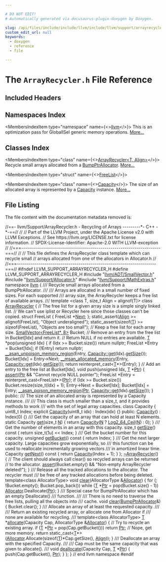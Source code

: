 ```yaml
---

# DO NOT EDIT!
# Automatically generated via docusaurus-plugin-doxygen by Doxygen.

slug: /api/files/include/include/llvm/include/llvm/support/arrayrecycler-h
custom_edit_url: null
keywords:
  - doxygen
  - reference
  - file

---
```





# The `ArrayRecycler.h` File Reference

<DoxygenPage pluginConfig={pluginConfig}>



## Included Headers

<IncludesList>
<IncludesListItem
  filePath="llvm/ADT/SmallVector.h"
  permalink="/docs/api/files/include/include/llvm/include/llvm/adt/smallvector-h"
  isLocal="true" />
<IncludesListItem
  filePath="llvm/Support/Allocator.h"
  permalink="/docs/api/files/include/include/llvm/include/llvm/support/allocator-h"
  isLocal="true" />
<IncludesListItem
  filePath="llvm/Support/MathExtras.h"
  permalink="/docs/api/files/include/include/llvm/include/llvm/support/mathextras-h"
  isLocal="true" />
</IncludesList>

## Namespaces Index

<MembersIndex>

<MembersIndexItem
  type="namespace"
  name={<><a href="/docs/api/namespaces/llvm">llvm</a></>}>
This is an optimization pass for GlobalISel generic memory operations. <a href="/docs/api/namespaces/llvm/#details">More...</a>
</MembersIndexItem>

</MembersIndex>

## Classes Index

<MembersIndex>

<MembersIndexItem
  type="class"
  name={<><a href="/docs/api/classes/llvm/arrayrecycler">ArrayRecycler&lt;T, Align&gt;</a></>}>
Recycle small arrays allocated from a <a href="/docs/api/namespaces/llvm/#a8e612822d4ba7bb36c9c79582a567108">BumpPtrAllocator</a>. <a href="/docs/api/classes/llvm/arrayrecycler/#details">More...</a>
</MembersIndexItem>

<MembersIndexItem
  type="struct"
  name={<><a href="/docs/api/structs/llvm/arrayrecycler/freelist">FreeList</a></>}>
</MembersIndexItem>

<MembersIndexItem
  type="class"
  name={<><a href="/docs/api/classes/llvm/arrayrecycler/capacity">Capacity</a></>}>
The size of an allocated array is represented by a <a href="/docs/api/classes/llvm/arrayrecycler/capacity">Capacity</a> instance. <a href="/docs/api/classes/llvm/arrayrecycler/capacity/#details">More...</a>
</MembersIndexItem>

</MembersIndex>


## File Listing

The file content with the documentation metadata removed is:

<ProgramListing>

<Link id="l00001" /><CodeLine lineNumber="1"><Highlight kind="comment">//==- llvm/Support/ArrayRecycler.h - Recycling of Arrays ---------&#42;- C++ -&#42;-==//</Highlight><Highlight kind="normal"></Highlight></CodeLine>
<Link id="l00002" /><CodeLine lineNumber="2"><Highlight kind="normal"></Highlight><Highlight kind="comment">//</Highlight><Highlight kind="normal"></Highlight></CodeLine>
<Link id="l00003" /><CodeLine lineNumber="3"><Highlight kind="normal"></Highlight><Highlight kind="comment">// Part of the LLVM Project, under the Apache License v2.0 with LLVM Exceptions.</Highlight><Highlight kind="normal"></Highlight></CodeLine>
<Link id="l00004" /><CodeLine lineNumber="4"><Highlight kind="normal"></Highlight><Highlight kind="comment">// See https://llvm.org/LICENSE.txt for license information.</Highlight><Highlight kind="normal"></Highlight></CodeLine>
<Link id="l00005" /><CodeLine lineNumber="5"><Highlight kind="normal"></Highlight><Highlight kind="comment">// SPDX-License-Identifier: Apache-2.0 WITH LLVM-exception</Highlight><Highlight kind="normal"></Highlight></CodeLine>
<Link id="l00006" /><CodeLine lineNumber="6"><Highlight kind="normal"></Highlight><Highlight kind="comment">//</Highlight><Highlight kind="normal"></Highlight></CodeLine>
<Link id="l00007" /><CodeLine lineNumber="7"><Highlight kind="normal"></Highlight><Highlight kind="comment">//===----------------------------------------------------------------------===//</Highlight><Highlight kind="normal"></Highlight></CodeLine>
<Link id="l00008" /><CodeLine lineNumber="8"><Highlight kind="normal"></Highlight><Highlight kind="comment">//</Highlight><Highlight kind="normal"></Highlight></CodeLine>
<Link id="l00009" /><CodeLine lineNumber="9"><Highlight kind="normal"></Highlight><Highlight kind="comment">// This file defines the ArrayRecycler class template which can recycle small</Highlight><Highlight kind="normal"></Highlight></CodeLine>
<Link id="l00010" /><CodeLine lineNumber="10"><Highlight kind="normal"></Highlight><Highlight kind="comment">// arrays allocated from one of the allocators in Allocator.h</Highlight><Highlight kind="normal"></Highlight></CodeLine>
<Link id="l00011" /><CodeLine lineNumber="11"><Highlight kind="normal"></Highlight><Highlight kind="comment">//</Highlight><Highlight kind="normal"></Highlight></CodeLine>
<Link id="l00012" /><CodeLine lineNumber="12"><Highlight kind="normal"></Highlight><Highlight kind="comment">//===----------------------------------------------------------------------===//</Highlight><Highlight kind="normal"></Highlight></CodeLine>
<Link id="l00013" /><CodeLine lineNumber="13"><Highlight kind="normal"></Highlight></CodeLine>
<Link id="l00014" /><CodeLine lineNumber="14"><Highlight kind="normal"></Highlight><Highlight kind="preprocessor">#ifndef LLVM&#95;SUPPORT&#95;ARRAYRECYCLER&#95;H</Highlight><Highlight kind="normal"></Highlight></CodeLine>
<Link id="l00015" /><CodeLine lineNumber="15"><Highlight kind="normal"></Highlight><Highlight kind="preprocessor">#define LLVM&#95;SUPPORT&#95;ARRAYRECYCLER&#95;H</Highlight><Highlight kind="normal"></Highlight></CodeLine>
<Link id="l00016" /><CodeLine lineNumber="16"><Highlight kind="normal"></Highlight></CodeLine>
<Link id="l00017" /><CodeLine lineNumber="17"><Highlight kind="normal"></Highlight><Highlight kind="preprocessor">#include &quot;<a href="/docs/api/files/include/include/llvm/include/llvm/adt/smallvector-h">llvm/ADT/SmallVector.h</a>&quot;</Highlight><Highlight kind="normal"></Highlight></CodeLine>
<Link id="l00018" /><CodeLine lineNumber="18"><Highlight kind="normal"></Highlight><Highlight kind="preprocessor">#include &quot;<a href="/docs/api/files/include/include/llvm/include/llvm/support/allocator-h">llvm/Support/Allocator.h</a>&quot;</Highlight><Highlight kind="normal"></Highlight></CodeLine>
<Link id="l00019" /><CodeLine lineNumber="19"><Highlight kind="normal"></Highlight><Highlight kind="preprocessor">#include &quot;<a href="/docs/api/files/include/include/llvm/include/llvm/support/mathextras-h">llvm/Support/MathExtras.h</a>&quot;</Highlight><Highlight kind="normal"></Highlight></CodeLine>
<Link id="l00020" /><CodeLine lineNumber="20"><Highlight kind="normal"></Highlight></CodeLine>
<Link id="l00021" /><CodeLine lineNumber="21"><Highlight kind="normal"></Highlight><Highlight kind="keyword">namespace </Highlight><Highlight kind="normal"><a href="/docs/api/namespaces/llvm">llvm</a> &#123;</Highlight></CodeLine>
<Link id="l00022" /><CodeLine lineNumber="22"><Highlight kind="normal"></Highlight><Highlight kind="comment"></Highlight></CodeLine>
<Link id="l00023" /><CodeLine lineNumber="23"><Highlight kind="comment">/// Recycle small arrays allocated from a BumpPtrAllocator.</Highlight></CodeLine>
<Link id="l00024" /><CodeLine lineNumber="24"><Highlight kind="comment">///</Highlight></CodeLine>
<Link id="l00025" /><CodeLine lineNumber="25"><Highlight kind="comment">/// Arrays are allocated in a small number of fixed sizes. For each supported</Highlight></CodeLine>
<Link id="l00026" /><CodeLine lineNumber="26"><Highlight kind="comment">/// array size, the ArrayRecycler keeps a free list of available arrays.</Highlight></CodeLine>
<Link id="l00027" /><CodeLine lineNumber="27"><Highlight kind="comment">///</Highlight><Highlight kind="normal"></Highlight></CodeLine>
<Link id="l00028" /><CodeLine lineNumber="28" lineLink="/docs/api/classes/llvm/arrayrecycler"><Highlight kind="normal"></Highlight><Highlight kind="keyword">template</Highlight><Highlight kind="normal"> &lt;</Highlight><Highlight kind="keyword">class</Highlight><Highlight kind="normal"> T, </Highlight><Highlight kind="keywordtype">size&#95;t</Highlight><Highlight kind="normal"> Align = alignof(T)&gt; </Highlight><Highlight kind="keyword">class </Highlight><Highlight kind="normal"><a href="/docs/api/classes/llvm/arrayrecycler">ArrayRecycler</a> &#123;</Highlight></CodeLine>
<Link id="l00029" /><CodeLine lineNumber="29"><Highlight kind="normal">  </Highlight><Highlight kind="comment">// The free list for a given array size is a simple singly linked list.</Highlight><Highlight kind="normal"></Highlight></CodeLine>
<Link id="l00030" /><CodeLine lineNumber="30"><Highlight kind="normal">  </Highlight><Highlight kind="comment">// We can&#39;t use iplist or Recycler here since those classes can&#39;t be copied.</Highlight><Highlight kind="normal"></Highlight></CodeLine>
<Link id="l00031" /><CodeLine lineNumber="31"><Highlight kind="normal">  </Highlight><Highlight kind="keyword">struct </Highlight><Highlight kind="normal">FreeList &#123;</Highlight></CodeLine>
<Link id="l00032" /><CodeLine lineNumber="32"><Highlight kind="normal">    FreeList &#42;<a href="/docs/api/namespaces/llvm/#ab13c360340346d082b959b8cd79f2c1a">Next</a>;</Highlight></CodeLine>
<Link id="l00033" /><CodeLine lineNumber="33"><Highlight kind="normal">  &#125;;</Highlight></CodeLine>
<Link id="l00034" /><CodeLine lineNumber="34"><Highlight kind="normal"></Highlight></CodeLine>
<Link id="l00035" /><CodeLine lineNumber="35"><Highlight kind="normal">  </Highlight><Highlight kind="keyword">static&#95;assert</Highlight><Highlight kind="normal">(<a href="/docs/api/structs/llvm/align">Align</a> &gt;= </Highlight><Highlight kind="keyword">alignof</Highlight><Highlight kind="normal">(FreeList), </Highlight><Highlight kind="stringliteral">&quot;Object underaligned&quot;</Highlight><Highlight kind="normal">);</Highlight></CodeLine>
<Link id="l00036" /><CodeLine lineNumber="36"><Highlight kind="normal">  </Highlight><Highlight kind="keyword">static&#95;assert</Highlight><Highlight kind="normal">(</Highlight><Highlight kind="keyword">sizeof</Highlight><Highlight kind="normal">(<a href="/docs/api/files/lib/lib/target/lib/target/mips/mips16isellowering-cpp/#a0acb682b8260ab1c60b918599864e2e5">T</a>) &gt;= </Highlight><Highlight kind="keyword">sizeof</Highlight><Highlight kind="normal">(FreeList), </Highlight><Highlight kind="stringliteral">&quot;Objects are too small&quot;</Highlight><Highlight kind="normal">);</Highlight></CodeLine>
<Link id="l00037" /><CodeLine lineNumber="37"><Highlight kind="normal"></Highlight></CodeLine>
<Link id="l00038" /><CodeLine lineNumber="38"><Highlight kind="normal">  </Highlight><Highlight kind="comment">// Keep a free list for each array size.</Highlight><Highlight kind="normal"></Highlight></CodeLine>
<Link id="l00039" /><CodeLine lineNumber="39"><Highlight kind="normal">  <a href="/docs/api/classes/llvm/smallvector">SmallVector&lt;FreeList&#42;, 8&gt;</a> Bucket;</Highlight></CodeLine>
<Link id="l00040" /><CodeLine lineNumber="40"><Highlight kind="normal"></Highlight></CodeLine>
<Link id="l00041" /><CodeLine lineNumber="41"><Highlight kind="normal">  </Highlight><Highlight kind="comment">// Remove an entry from the free list in Bucket&#91;Idx&#93; and return it.</Highlight><Highlight kind="normal"></Highlight></CodeLine>
<Link id="l00042" /><CodeLine lineNumber="42"><Highlight kind="normal">  </Highlight><Highlight kind="comment">// Return NULL if no entries are available.</Highlight><Highlight kind="normal"></Highlight></CodeLine>
<Link id="l00043" /><CodeLine lineNumber="43"><Highlight kind="normal">  <a href="/docs/api/files/lib/lib/target/lib/target/mips/mips16isellowering-cpp/#a0acb682b8260ab1c60b918599864e2e5">T</a> &#42;pop(</Highlight><Highlight kind="keywordtype">unsigned</Highlight><Highlight kind="normal"> Idx) &#123;</Highlight></CodeLine>
<Link id="l00044" /><CodeLine lineNumber="44"><Highlight kind="normal">    </Highlight><Highlight kind="keywordflow">if</Highlight><Highlight kind="normal"> (Idx &gt;= Bucket.size())</Highlight></CodeLine>
<Link id="l00045" /><CodeLine lineNumber="45"><Highlight kind="normal">      </Highlight><Highlight kind="keywordflow">return</Highlight><Highlight kind="normal"> </Highlight><Highlight kind="keyword">nullptr</Highlight><Highlight kind="normal">;</Highlight></CodeLine>
<Link id="l00046" /><CodeLine lineNumber="46"><Highlight kind="normal">    FreeList &#42;Entry = Bucket&#91;Idx&#93;;</Highlight></CodeLine>
<Link id="l00047" /><CodeLine lineNumber="47"><Highlight kind="normal">    </Highlight><Highlight kind="keywordflow">if</Highlight><Highlight kind="normal"> (!Entry)</Highlight></CodeLine>
<Link id="l00048" /><CodeLine lineNumber="48"><Highlight kind="normal">      </Highlight><Highlight kind="keywordflow">return</Highlight><Highlight kind="normal"> </Highlight><Highlight kind="keyword">nullptr</Highlight><Highlight kind="normal">;</Highlight></CodeLine>
<Link id="l00049" /><CodeLine lineNumber="49"><Highlight kind="normal">    <a href="/docs/api/files/include/include/llvm/include/llvm/support/compiler-h/#a820fe7b3006fe7b31f19b0258993606a">&#95;&#95;asan&#95;unpoison&#95;memory&#95;region</a>(Entry, <a href="/docs/api/classes/llvm/arrayrecycler/capacity/#ab52c84454e451fabe417985306501afb">Capacity::get</a>(Idx).<a href="/docs/api/files/lib/lib/target/lib/target/xtensa/lib/target/xtensa/mctargetdesc/xtensaasmbackend-cpp/#a13a0babfc55adc9b798c39e65ec9e8a3">getSize</a>());</Highlight></CodeLine>
<Link id="l00050" /><CodeLine lineNumber="50"><Highlight kind="normal">    Bucket&#91;Idx&#93; = Entry-&gt;Next;</Highlight></CodeLine>
<Link id="l00051" /><CodeLine lineNumber="51"><Highlight kind="normal">    <a href="/docs/api/files/include/include/llvm/include/llvm/support/compiler-h/#ad9e2781b72fd814787440ca2c3c0d6f0">&#95;&#95;msan&#95;allocated&#95;memory</a>(Entry, <a href="/docs/api/classes/llvm/arrayrecycler/capacity/#ab52c84454e451fabe417985306501afb">Capacity::get</a>(Idx).<a href="/docs/api/files/lib/lib/target/lib/target/xtensa/lib/target/xtensa/mctargetdesc/xtensaasmbackend-cpp/#a13a0babfc55adc9b798c39e65ec9e8a3">getSize</a>());</Highlight></CodeLine>
<Link id="l00052" /><CodeLine lineNumber="52"><Highlight kind="normal">    </Highlight><Highlight kind="keywordflow">return</Highlight><Highlight kind="normal"> </Highlight><Highlight kind="keyword">reinterpret&#95;cast&lt;</Highlight><Highlight kind="normal"><a href="/docs/api/files/lib/lib/target/lib/target/mips/mips16isellowering-cpp/#a0acb682b8260ab1c60b918599864e2e5">T</a>&#42;</Highlight><Highlight kind="keyword">&gt;</Highlight><Highlight kind="normal">(Entry);</Highlight></CodeLine>
<Link id="l00053" /><CodeLine lineNumber="53"><Highlight kind="normal">  &#125;</Highlight></CodeLine>
<Link id="l00054" /><CodeLine lineNumber="54"><Highlight kind="normal"></Highlight></CodeLine>
<Link id="l00055" /><CodeLine lineNumber="55"><Highlight kind="normal">  </Highlight><Highlight kind="comment">// Add an entry to the free list at Bucket&#91;Idx&#93;.</Highlight><Highlight kind="normal"></Highlight></CodeLine>
<Link id="l00056" /><CodeLine lineNumber="56"><Highlight kind="normal">  </Highlight><Highlight kind="keywordtype">void</Highlight><Highlight kind="normal"> push(</Highlight><Highlight kind="keywordtype">unsigned</Highlight><Highlight kind="normal"> Idx, <a href="/docs/api/files/lib/lib/target/lib/target/mips/mips16isellowering-cpp/#a0acb682b8260ab1c60b918599864e2e5">T</a> &#42;<a href="/docs/api/files/lib/lib/analysis/targetlibraryinfo-cpp/#aca185e6d0e9f423dbb24440206454872a11dbf501abf829b3ab7049c2d3a8a053">Ptr</a>) &#123;</Highlight></CodeLine>
<Link id="l00057" /><CodeLine lineNumber="57"><Highlight kind="normal">    <a href="/docs/api/files/lib/lib/target/lib/target/amdgpu/silowercontrolflow-cpp/#a4868c5d81c5ccc98c47aeab6244346a0">assert</a>(<a href="/docs/api/files/lib/lib/analysis/targetlibraryinfo-cpp/#aca185e6d0e9f423dbb24440206454872a11dbf501abf829b3ab7049c2d3a8a053">Ptr</a> &amp;&amp; </Highlight><Highlight kind="stringliteral">&quot;Cannot recycle NULL pointer&quot;</Highlight><Highlight kind="normal">);</Highlight></CodeLine>
<Link id="l00058" /><CodeLine lineNumber="58"><Highlight kind="normal">    FreeList &#42;Entry = </Highlight><Highlight kind="keyword">reinterpret&#95;cast&lt;</Highlight><Highlight kind="normal">FreeList&#42;</Highlight><Highlight kind="keyword">&gt;</Highlight><Highlight kind="normal">(<a href="/docs/api/files/lib/lib/analysis/targetlibraryinfo-cpp/#aca185e6d0e9f423dbb24440206454872a11dbf501abf829b3ab7049c2d3a8a053">Ptr</a>);</Highlight></CodeLine>
<Link id="l00059" /><CodeLine lineNumber="59"><Highlight kind="normal">    </Highlight><Highlight kind="keywordflow">if</Highlight><Highlight kind="normal"> (Idx &gt;= Bucket.size())</Highlight></CodeLine>
<Link id="l00060" /><CodeLine lineNumber="60"><Highlight kind="normal">      Bucket.resize(</Highlight><Highlight kind="keywordtype">size&#95;t</Highlight><Highlight kind="normal">(Idx) + 1);</Highlight></CodeLine>
<Link id="l00061" /><CodeLine lineNumber="61"><Highlight kind="normal">    Entry-&gt;Next = Bucket&#91;Idx&#93;;</Highlight></CodeLine>
<Link id="l00062" /><CodeLine lineNumber="62"><Highlight kind="normal">    Bucket&#91;Idx&#93; = Entry;</Highlight></CodeLine>
<Link id="l00063" /><CodeLine lineNumber="63"><Highlight kind="normal">    <a href="/docs/api/files/include/include/llvm/include/llvm/support/compiler-h/#a72741af87fe3babd5bb46653c26eff2a">&#95;&#95;asan&#95;poison&#95;memory&#95;region</a>(<a href="/docs/api/files/lib/lib/analysis/targetlibraryinfo-cpp/#aca185e6d0e9f423dbb24440206454872a11dbf501abf829b3ab7049c2d3a8a053">Ptr</a>, <a href="/docs/api/classes/llvm/arrayrecycler/capacity/#ab52c84454e451fabe417985306501afb">Capacity::get</a>(Idx).<a href="/docs/api/files/lib/lib/target/lib/target/xtensa/lib/target/xtensa/mctargetdesc/xtensaasmbackend-cpp/#a13a0babfc55adc9b798c39e65ec9e8a3">getSize</a>());</Highlight></CodeLine>
<Link id="l00064" /><CodeLine lineNumber="64"><Highlight kind="normal">  &#125;</Highlight></CodeLine>
<Link id="l00065" /><CodeLine lineNumber="65"><Highlight kind="normal"></Highlight></CodeLine>
<Link id="l00066" /><CodeLine lineNumber="66"><Highlight kind="normal"></Highlight><Highlight kind="keyword">public</Highlight><Highlight kind="normal">:</Highlight><Highlight kind="comment"></Highlight></CodeLine>
<Link id="l00067" /><CodeLine lineNumber="67"><Highlight kind="comment">  /// The size of an allocated array is represented by a Capacity instance.</Highlight></CodeLine>
<Link id="l00068" /><CodeLine lineNumber="68"><Highlight kind="comment">  ///</Highlight></CodeLine>
<Link id="l00069" /><CodeLine lineNumber="69"><Highlight kind="comment">  /// This class is much smaller than a size&#95;t, and it provides methods to work</Highlight></CodeLine>
<Link id="l00070" /><CodeLine lineNumber="70"><Highlight kind="comment">  /// with the set of legal array capacities.</Highlight><Highlight kind="normal"></Highlight></CodeLine>
<Link id="l00071" /><CodeLine lineNumber="71" lineLink="/docs/api/classes/llvm/arrayrecycler/capacity"><Highlight kind="normal">  </Highlight><Highlight kind="keyword">class </Highlight><Highlight kind="normal">Capacity &#123;</Highlight></CodeLine>
<Link id="l00072" /><CodeLine lineNumber="72"><Highlight kind="normal">    uint8&#95;t Index;</Highlight></CodeLine>
<Link id="l00073" /><CodeLine lineNumber="73"><Highlight kind="normal">    </Highlight><Highlight kind="keyword">explicit</Highlight><Highlight kind="normal"> <a href="/docs/api/classes/llvm/arrayrecycler/capacity/#af032fe5112f3705846dd6f1882986c80">Capacity</a>(uint8&#95;t idx) : Index(idx) &#123;&#125;</Highlight></CodeLine>
<Link id="l00074" /><CodeLine lineNumber="74"><Highlight kind="normal"></Highlight></CodeLine>
<Link id="l00075" /><CodeLine lineNumber="75"><Highlight kind="normal">  </Highlight><Highlight kind="keyword">public</Highlight><Highlight kind="normal">:</Highlight></CodeLine>
<Link id="l00076" /><CodeLine lineNumber="76" lineLink="/docs/api/classes/llvm/arrayrecycler/capacity/#af032fe5112f3705846dd6f1882986c80"><Highlight kind="normal">    <a href="/docs/api/classes/llvm/arrayrecycler/capacity/#af032fe5112f3705846dd6f1882986c80">Capacity</a>() : Index(0) &#123;&#125;</Highlight></CodeLine>
<Link id="l00077" /><CodeLine lineNumber="77"><Highlight kind="normal"></Highlight><Highlight kind="comment"></Highlight></CodeLine>
<Link id="l00078" /><CodeLine lineNumber="78"><Highlight kind="comment">    /// Get the capacity of an array that can hold at least N elements.</Highlight><Highlight kind="normal"></Highlight></CodeLine>
<Link id="l00079" /><CodeLine lineNumber="79" lineLink="/docs/api/classes/llvm/arrayrecycler/capacity/#ab52c84454e451fabe417985306501afb"><Highlight kind="normal">    </Highlight><Highlight kind="keyword">static</Highlight><Highlight kind="normal"> Capacity <a href="/docs/api/classes/llvm/arrayrecycler/capacity/#ab52c84454e451fabe417985306501afb">get</a>(</Highlight><Highlight kind="keywordtype">size&#95;t</Highlight><Highlight kind="normal"> <a href="/docs/api/files/lib/lib/support/regcomp-c/#a0240ac851181b84ac374872dc5434ee4">N</a>) &#123;</Highlight></CodeLine>
<Link id="l00080" /><CodeLine lineNumber="80"><Highlight kind="normal">      </Highlight><Highlight kind="keywordflow">return</Highlight><Highlight kind="normal"> <a href="/docs/api/classes/llvm/arrayrecycler/capacity/#af032fe5112f3705846dd6f1882986c80">Capacity</a>(<a href="/docs/api/files/lib/lib/support/regcomp-c/#a0240ac851181b84ac374872dc5434ee4">N</a> ? <a href="/docs/api/namespaces/llvm/#a238ef12f09938dac4efe5ca56dc125d9">Log2&#95;64&#95;Ceil</a>(<a href="/docs/api/files/lib/lib/support/regcomp-c/#a0240ac851181b84ac374872dc5434ee4">N</a>) : 0);</Highlight></CodeLine>
<Link id="l00081" /><CodeLine lineNumber="81"><Highlight kind="normal">    &#125;</Highlight></CodeLine>
<Link id="l00082" /><CodeLine lineNumber="82"><Highlight kind="normal"></Highlight><Highlight kind="comment"></Highlight></CodeLine>
<Link id="l00083" /><CodeLine lineNumber="83"><Highlight kind="comment">    /// Get the number of elements in an array with this capacity.</Highlight><Highlight kind="normal"></Highlight></CodeLine>
<Link id="l00084" /><CodeLine lineNumber="84" lineLink="/docs/api/classes/llvm/arrayrecycler/capacity/#a43f20d00d7dda4241616ef78bad7b1d3"><Highlight kind="normal">    </Highlight><Highlight kind="keywordtype">size&#95;t</Highlight><Highlight kind="normal"> <a href="/docs/api/classes/llvm/arrayrecycler/capacity/#a43f20d00d7dda4241616ef78bad7b1d3">getSize</a>()</Highlight><Highlight kind="keyword"> const </Highlight><Highlight kind="normal">&#123; </Highlight><Highlight kind="keywordflow">return</Highlight><Highlight kind="normal"> size&#95;t(1u) &lt;&lt; Index; &#125;</Highlight></CodeLine>
<Link id="l00085" /><CodeLine lineNumber="85"><Highlight kind="normal"></Highlight><Highlight kind="comment"></Highlight></CodeLine>
<Link id="l00086" /><CodeLine lineNumber="86"><Highlight kind="comment">    /// Get the bucket number for this capacity.</Highlight><Highlight kind="normal"></Highlight></CodeLine>
<Link id="l00087" /><CodeLine lineNumber="87" lineLink="/docs/api/classes/llvm/arrayrecycler/capacity/#ad63c3215ad7810dd4f2b904a3f3ada98"><Highlight kind="normal">    </Highlight><Highlight kind="keywordtype">unsigned</Highlight><Highlight kind="normal"> <a href="/docs/api/classes/llvm/arrayrecycler/capacity/#ad63c3215ad7810dd4f2b904a3f3ada98">getBucket</a>()</Highlight><Highlight kind="keyword"> const </Highlight><Highlight kind="normal">&#123; </Highlight><Highlight kind="keywordflow">return</Highlight><Highlight kind="normal"> Index; &#125;</Highlight></CodeLine>
<Link id="l00088" /><CodeLine lineNumber="88"><Highlight kind="normal"></Highlight><Highlight kind="comment"></Highlight></CodeLine>
<Link id="l00089" /><CodeLine lineNumber="89"><Highlight kind="comment">    /// Get the next larger capacity. Large capacities grow exponentially, so</Highlight></CodeLine>
<Link id="l00090" /><CodeLine lineNumber="90"><Highlight kind="comment">    /// this function can be used to reallocate incrementally growing vectors</Highlight></CodeLine>
<Link id="l00091" /><CodeLine lineNumber="91"><Highlight kind="comment">    /// in amortized linear time.</Highlight><Highlight kind="normal"></Highlight></CodeLine>
<Link id="l00092" /><CodeLine lineNumber="92" lineLink="/docs/api/classes/llvm/arrayrecycler/capacity/#a1d916c19b79f38116c50c3f5a23c12ec"><Highlight kind="normal">    Capacity <a href="/docs/api/classes/llvm/arrayrecycler/capacity/#a1d916c19b79f38116c50c3f5a23c12ec">getNext</a>()</Highlight><Highlight kind="keyword"> const </Highlight><Highlight kind="normal">&#123; </Highlight><Highlight kind="keywordflow">return</Highlight><Highlight kind="normal"> <a href="/docs/api/classes/llvm/arrayrecycler/capacity/#af032fe5112f3705846dd6f1882986c80">Capacity</a>(Index + 1); &#125;</Highlight></CodeLine>
<Link id="l00093" /><CodeLine lineNumber="93"><Highlight kind="normal">  &#125;;</Highlight></CodeLine>
<Link id="l00094" /><CodeLine lineNumber="94"><Highlight kind="normal"></Highlight></CodeLine>
<Link id="l00095" /><CodeLine lineNumber="95" lineLink="/docs/api/classes/llvm/arrayrecycler/#a53031529f32ff1192a25c797ec2fd4a6"><Highlight kind="normal">  <a href="/docs/api/classes/llvm/arrayrecycler/#a53031529f32ff1192a25c797ec2fd4a6">~ArrayRecycler</a>() &#123;</Highlight></CodeLine>
<Link id="l00096" /><CodeLine lineNumber="96"><Highlight kind="normal">    </Highlight><Highlight kind="comment">// The client should always call clear() so recycled arrays can be returned</Highlight><Highlight kind="normal"></Highlight></CodeLine>
<Link id="l00097" /><CodeLine lineNumber="97"><Highlight kind="normal">    </Highlight><Highlight kind="comment">// to the allocator.</Highlight><Highlight kind="normal"></Highlight></CodeLine>
<Link id="l00098" /><CodeLine lineNumber="98"><Highlight kind="normal">    <a href="/docs/api/files/lib/lib/target/lib/target/amdgpu/silowercontrolflow-cpp/#a4868c5d81c5ccc98c47aeab6244346a0">assert</a>(Bucket.empty() &amp;&amp; </Highlight><Highlight kind="stringliteral">&quot;Non-empty ArrayRecycler deleted!&quot;</Highlight><Highlight kind="normal">);</Highlight></CodeLine>
<Link id="l00099" /><CodeLine lineNumber="99"><Highlight kind="normal">  &#125;</Highlight></CodeLine>
<Link id="l00100" /><CodeLine lineNumber="100"><Highlight kind="normal"></Highlight><Highlight kind="comment"></Highlight></CodeLine>
<Link id="l00101" /><CodeLine lineNumber="101"><Highlight kind="comment">  /// Release all the tracked allocations to the allocator. The recycler must</Highlight></CodeLine>
<Link id="l00102" /><CodeLine lineNumber="102"><Highlight kind="comment">  /// be free of any tracked allocations before being deleted.</Highlight><Highlight kind="normal"></Highlight></CodeLine>
<Link id="l00103" /><CodeLine lineNumber="103"><Highlight kind="normal">  </Highlight><Highlight kind="keyword">template</Highlight><Highlight kind="normal">&lt;</Highlight><Highlight kind="keyword">class</Highlight><Highlight kind="normal"> AllocatorType&gt;</Highlight></CodeLine>
<Link id="l00104" /><CodeLine lineNumber="104" lineLink="/docs/api/classes/llvm/arrayrecycler/#ab9b0fb1cc4d9ce7997a79e3976f6e772"><Highlight kind="normal">  </Highlight><Highlight kind="keywordtype">void</Highlight><Highlight kind="normal"> <a href="/docs/api/classes/llvm/arrayrecycler/#ab9b0fb1cc4d9ce7997a79e3976f6e772">clear</a>(AllocatorType &amp;<a href="/docs/api/files/lib/lib/codegen/regallocbasic-cpp/#ad5d00e1d77644d95847b9bf8da12b759">Allocator</a>) &#123;</Highlight></CodeLine>
<Link id="l00105" /><CodeLine lineNumber="105"><Highlight kind="normal">    </Highlight><Highlight kind="keywordflow">for</Highlight><Highlight kind="normal"> (; !Bucket.empty(); Bucket.pop&#95;back())</Highlight></CodeLine>
<Link id="l00106" /><CodeLine lineNumber="106"><Highlight kind="normal">      </Highlight><Highlight kind="keywordflow">while</Highlight><Highlight kind="normal"> (<a href="/docs/api/files/lib/lib/target/lib/target/mips/mips16isellowering-cpp/#a0acb682b8260ab1c60b918599864e2e5">T</a> &#42;<a href="/docs/api/files/lib/lib/analysis/targetlibraryinfo-cpp/#aca185e6d0e9f423dbb24440206454872a11dbf501abf829b3ab7049c2d3a8a053">Ptr</a> = pop(Bucket.size() - 1))</Highlight></CodeLine>
<Link id="l00107" /><CodeLine lineNumber="107"><Highlight kind="normal">        <a href="/docs/api/files/lib/lib/codegen/regallocbasic-cpp/#ad5d00e1d77644d95847b9bf8da12b759">Allocator</a>.Deallocate(<a href="/docs/api/files/lib/lib/analysis/targetlibraryinfo-cpp/#aca185e6d0e9f423dbb24440206454872a11dbf501abf829b3ab7049c2d3a8a053">Ptr</a>);</Highlight></CodeLine>
<Link id="l00108" /><CodeLine lineNumber="108"><Highlight kind="normal">  &#125;</Highlight></CodeLine>
<Link id="l00109" /><CodeLine lineNumber="109"><Highlight kind="normal"></Highlight><Highlight kind="comment"></Highlight></CodeLine>
<Link id="l00110" /><CodeLine lineNumber="110"><Highlight kind="comment">  /// Special case for BumpPtrAllocator which has an empty Deallocate()</Highlight></CodeLine>
<Link id="l00111" /><CodeLine lineNumber="111"><Highlight kind="comment">  /// function.</Highlight></CodeLine>
<Link id="l00112" /><CodeLine lineNumber="112"><Highlight kind="comment">  ///</Highlight></CodeLine>
<Link id="l00113" /><CodeLine lineNumber="113"><Highlight kind="comment">  /// There is no need to traverse the free lists, pulling all the objects into</Highlight></CodeLine>
<Link id="l00114" /><CodeLine lineNumber="114"><Highlight kind="comment">  /// cache.</Highlight><Highlight kind="normal"></Highlight></CodeLine>
<Link id="l00115" /><CodeLine lineNumber="115" lineLink="/docs/api/classes/llvm/arrayrecycler/#aa66a69ed68cdd92d2cd979eb3d407120"><Highlight kind="normal">  </Highlight><Highlight kind="keywordtype">void</Highlight><Highlight kind="normal"> <a href="/docs/api/classes/llvm/arrayrecycler/#aa66a69ed68cdd92d2cd979eb3d407120">clear</a>(<a href="/docs/api/namespaces/llvm/#a8e612822d4ba7bb36c9c79582a567108">BumpPtrAllocator</a>&amp;) &#123;</Highlight></CodeLine>
<Link id="l00116" /><CodeLine lineNumber="116"><Highlight kind="normal">    Bucket.clear();</Highlight></CodeLine>
<Link id="l00117" /><CodeLine lineNumber="117"><Highlight kind="normal">  &#125;</Highlight></CodeLine>
<Link id="l00118" /><CodeLine lineNumber="118"><Highlight kind="normal"></Highlight><Highlight kind="comment"></Highlight></CodeLine>
<Link id="l00119" /><CodeLine lineNumber="119"><Highlight kind="comment">  /// Allocate an array of at least the requested capacity.</Highlight></CodeLine>
<Link id="l00120" /><CodeLine lineNumber="120"><Highlight kind="comment">  ///</Highlight></CodeLine>
<Link id="l00121" /><CodeLine lineNumber="121"><Highlight kind="comment">  /// Return an existing recycled array, or allocate one from Allocator if</Highlight></CodeLine>
<Link id="l00122" /><CodeLine lineNumber="122"><Highlight kind="comment">  /// none are available for recycling.</Highlight></CodeLine>
<Link id="l00123" /><CodeLine lineNumber="123"><Highlight kind="comment">  ///</Highlight><Highlight kind="normal"></Highlight></CodeLine>
<Link id="l00124" /><CodeLine lineNumber="124"><Highlight kind="normal">  </Highlight><Highlight kind="keyword">template</Highlight><Highlight kind="normal">&lt;</Highlight><Highlight kind="keyword">class</Highlight><Highlight kind="normal"> AllocatorType&gt;</Highlight></CodeLine>
<Link id="l00125" /><CodeLine lineNumber="125" lineLink="/docs/api/classes/llvm/arrayrecycler/#a218a988783b4829bf810f68bd0645bb3"><Highlight kind="normal">  <a href="/docs/api/files/lib/lib/target/lib/target/mips/mips16isellowering-cpp/#a0acb682b8260ab1c60b918599864e2e5">T</a> &#42;<a href="/docs/api/classes/llvm/arrayrecycler/#a218a988783b4829bf810f68bd0645bb3">allocate</a>(Capacity Cap, AllocatorType &amp;<a href="/docs/api/files/lib/lib/codegen/regallocbasic-cpp/#ad5d00e1d77644d95847b9bf8da12b759">Allocator</a>) &#123;</Highlight></CodeLine>
<Link id="l00126" /><CodeLine lineNumber="126"><Highlight kind="normal">    </Highlight><Highlight kind="comment">// Try to recycle an existing array.</Highlight><Highlight kind="normal"></Highlight></CodeLine>
<Link id="l00127" /><CodeLine lineNumber="127"><Highlight kind="normal">    </Highlight><Highlight kind="keywordflow">if</Highlight><Highlight kind="normal"> (<a href="/docs/api/files/lib/lib/target/lib/target/mips/mips16isellowering-cpp/#a0acb682b8260ab1c60b918599864e2e5">T</a> &#42;<a href="/docs/api/files/lib/lib/analysis/targetlibraryinfo-cpp/#aca185e6d0e9f423dbb24440206454872a11dbf501abf829b3ab7049c2d3a8a053">Ptr</a> = pop(Cap.getBucket()))</Highlight></CodeLine>
<Link id="l00128" /><CodeLine lineNumber="128"><Highlight kind="normal">      </Highlight><Highlight kind="keywordflow">return</Highlight><Highlight kind="normal"> <a href="/docs/api/files/lib/lib/analysis/targetlibraryinfo-cpp/#aca185e6d0e9f423dbb24440206454872a11dbf501abf829b3ab7049c2d3a8a053">Ptr</a>;</Highlight></CodeLine>
<Link id="l00129" /><CodeLine lineNumber="129"><Highlight kind="normal">    </Highlight><Highlight kind="comment">// Nope, get more memory.</Highlight><Highlight kind="normal"></Highlight></CodeLine>
<Link id="l00130" /><CodeLine lineNumber="130"><Highlight kind="normal">    </Highlight><Highlight kind="keywordflow">return</Highlight><Highlight kind="normal"> </Highlight><Highlight kind="keyword">static&#95;cast&lt;</Highlight><Highlight kind="normal"><a href="/docs/api/files/lib/lib/target/lib/target/mips/mips16isellowering-cpp/#a0acb682b8260ab1c60b918599864e2e5">T</a>&#42;</Highlight><Highlight kind="keyword">&gt;</Highlight><Highlight kind="normal">(<a href="/docs/api/files/lib/lib/codegen/regallocbasic-cpp/#ad5d00e1d77644d95847b9bf8da12b759">Allocator</a>.Allocate(</Highlight><Highlight kind="keyword">sizeof</Highlight><Highlight kind="normal">(<a href="/docs/api/files/lib/lib/target/lib/target/mips/mips16isellowering-cpp/#a0acb682b8260ab1c60b918599864e2e5">T</a>)&#42;Cap.getSize(), <a href="/docs/api/structs/llvm/align">Align</a>));</Highlight></CodeLine>
<Link id="l00131" /><CodeLine lineNumber="131"><Highlight kind="normal">  &#125;</Highlight></CodeLine>
<Link id="l00132" /><CodeLine lineNumber="132"><Highlight kind="normal"></Highlight><Highlight kind="comment"></Highlight></CodeLine>
<Link id="l00133" /><CodeLine lineNumber="133"><Highlight kind="comment">  /// Deallocate an array with the specified Capacity.</Highlight></CodeLine>
<Link id="l00134" /><CodeLine lineNumber="134"><Highlight kind="comment">  ///</Highlight></CodeLine>
<Link id="l00135" /><CodeLine lineNumber="135"><Highlight kind="comment">  /// Cap must be the same capacity that was given to allocate().</Highlight></CodeLine>
<Link id="l00136" /><CodeLine lineNumber="136"><Highlight kind="comment">  ///</Highlight><Highlight kind="normal"></Highlight></CodeLine>
<Link id="l00137" /><CodeLine lineNumber="137" lineLink="/docs/api/classes/llvm/arrayrecycler/#ad2b1501635f0eb20777e26090382c253"><Highlight kind="normal">  </Highlight><Highlight kind="keywordtype">void</Highlight><Highlight kind="normal"> <a href="/docs/api/classes/llvm/arrayrecycler/#ad2b1501635f0eb20777e26090382c253">deallocate</a>(Capacity Cap, <a href="/docs/api/files/lib/lib/target/lib/target/mips/mips16isellowering-cpp/#a0acb682b8260ab1c60b918599864e2e5">T</a> &#42;<a href="/docs/api/files/lib/lib/analysis/targetlibraryinfo-cpp/#aca185e6d0e9f423dbb24440206454872a11dbf501abf829b3ab7049c2d3a8a053">Ptr</a>) &#123;</Highlight></CodeLine>
<Link id="l00138" /><CodeLine lineNumber="138"><Highlight kind="normal">    push(Cap.getBucket(), <a href="/docs/api/files/lib/lib/analysis/targetlibraryinfo-cpp/#aca185e6d0e9f423dbb24440206454872a11dbf501abf829b3ab7049c2d3a8a053">Ptr</a>);</Highlight></CodeLine>
<Link id="l00139" /><CodeLine lineNumber="139"><Highlight kind="normal">  &#125;</Highlight></CodeLine>
<Link id="l00140" /><CodeLine lineNumber="140"><Highlight kind="normal">&#125;;</Highlight></CodeLine>
<Link id="l00141" /><CodeLine lineNumber="141"><Highlight kind="normal"></Highlight></CodeLine>
<Link id="l00142" /><CodeLine lineNumber="142"><Highlight kind="normal">&#125; </Highlight><Highlight kind="comment">// end llvm namespace</Highlight><Highlight kind="normal"></Highlight></CodeLine>
<Link id="l00143" /><CodeLine lineNumber="143"><Highlight kind="normal"></Highlight></CodeLine>
<Link id="l00144" /><CodeLine lineNumber="144"><Highlight kind="normal"></Highlight><Highlight kind="preprocessor">#endif</Highlight></CodeLine>

</ProgramListing>


</DoxygenPage>
